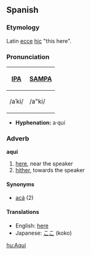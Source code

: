 ==Spanish==
===Etymology===
Latin [[ecce]] [[hic]] "this here".

===Pronunciation===
{| border=1 cellpadding=5
! [[w:International Phonetic Alphabet|IPA]] !! [[w:SAMPA|SAMPA]]
|-
| /aˈki/ || /a"ki/
|}

*'''Hyphenation:''' a·quí

===Adverb===
'''aquí'''
# [[here]], near the speaker
# [[hither]], towards the speaker

====Synonyms====
*[[acá]] (2)

====Translations====
*English: [[here]]
*Japanese: [[ここ]] (koko)

[[hu:Aquí]]